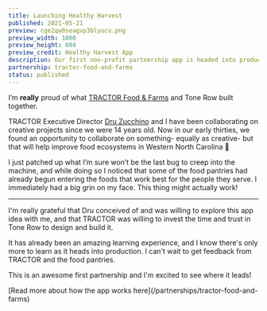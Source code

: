 ```yaml
---
title: Launching Healthy Harvest
published: 2021-05-21
preview: cge2qw0seagvp3blyocu.png
preview_width: 1000
preview_height: 604
preview_credit: Healthy Harvest App
description: Our first non-profit partnership app is headed into production
partnership: tractor-food-and-farms
status: published
---
```


I’m **really** proud of what [TRACTOR Food & Farms](/partnerships/tractor-food-and-farms) and Tone Row built together.

TRACTOR Executive Director [Dru Zucchino](https://tractorfoodandfarms.com/about-us/staff/) and I have been collaborating on creative projects since we were 14 years old. Now in our early thirties, we found an opportunity to collaborate on something- equally as creative- but that will help improve food ecosystems in Western North Carolina 🤯

I just patched up what I’m sure won’t be the last bug to creep into the machine, and while doing so I noticed that some of the food pantries had already begun entering the foods that work best for the people they serve. I immediately had a big grin on my face. This thing might actually work!

---

I'm really grateful that Dru conceived of and was willing to explore this app idea with me, and that TRACTOR was willing to invest the time and trust in Tone Row to design and build it.

It has already been an amazing learning experience, and I know there's only more to learn as it heads into production. I can't wait to get feedback from TRACTOR and the food pantries.

This is an awesome first partnership and I'm excited to see where it leads!

<div style={{ textAlign: "center" }}>
  [Read more about how the app works here](/partnerships/tractor-food-and-farms)
</div>
